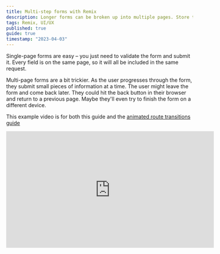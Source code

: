 ```yaml
---
title: Multi-step forms with Remix
description: Longer forms can be broken up into multiple pages. Store the in-progress form data serverside. When they return to a page, re-fill the inputs with the data they've already entered. Use the in-progress data to automatically send them to the right page.
tags: Remix, UI/UX
published: true
guide: true
timestamp: "2023-04-03"
---
```


Single-page forms are easy – you just need to validate the form and submit it. Every field is on the same page, so it will all be included in the same request.

Multi-page forms are a bit trickier. As the user progresses through the form, they submit small pieces of information at a time. The user might leave the form and come back later. They could hit the back button in their browser and return to a previous page. Maybe they'll even try to finish the form on a different device.

This example video is for both this guide and the [animated route transitions guide](/content/remix-animated-page-transitions)

<div>
  <iframe
    className="mx-auto max-w-full"
    width="560"
    height="315"
    src="https://www.youtube.com/embed/ck1cYiRP9Fw"
    title="YouTube video player"
    frameborder="0"
    allow="accelerometer; autoplay; clipboard-write; encrypted-media; gyroscope; picture-in-picture; web-share"
    allowfullscreen
  />
</div>

## Storing the form session across pages

To link the pages of the form together, we need to store the in-progress form data somewhere.

If the user should be able to complete the form from a different device than they started, store it in a database attached to a user account/identifier

```tsx
export async function action({ request }: ActionArgs) {
  const session = await getUser(request)
  if (!session) throw new Error("Not logged in")

  const form = await request.formData()

  await prisma.formSessions.create({
    data: {
      userId: session.id,
      data: {
        firstName: form.get("firstName"),
        lastName: form.get("lastName"),
      },
    },
  })

  return redirect("/step-3")
}
```

If the user will be logged in and only use a single device, you can store it in their auth session and include the `Set-Cookie` header in the redirect.

```tsx
export async function action({ request }: ActionArgs) {
  const session = await getUser(request)
  if (!session) throw new Error("Not logged in")

  const form = await request.formData()
  const formSession = session.get("formSession")

  session.set("formSession", {
    ...formSession,
    firstName: form.get("firstName"),
    lastName: form.get("lastName"),
  })

  return redirect("/step-3", {
    headers: {
      "Set-Cookie": await commitSession(session),
    },
  })
}
```

For a quick demo, you can just use a [global singleton in memory](/content/type-safe-singleton-modules).

```tsx
declare global {
  var progress: {
    hasStarted: boolean
    firstName?: string
    lastName?: string
    email?: string
    sawNewsletterOffer: boolean
  }
}

if (!global.progress) {
  global.progress = {
    hasStarted: false,
    sawNewsletterOffer: false,
  }
}

export const progress = global.progress
```

```tsx
import { progress } from "../remix-multi-step-forms"
export async function action({ request }: ActionArgs) {
  const form = await request.formData()
  progress.firstName = form.get("firstName")
  progress.lastName = form.get("lastName")

  return redirect("/step-3")
}
```

## Loading the form data

The user can go to any page of the form at any time, so we need to re-fill the inputs with the data they've already entered as the page loads

```tsx
import { progress } from "../remix-multi-step-forms"

export function loader({ request }: LoaderArgs) {
  return json({
    firstName: progress.firstName,
    lastName: progress.lastName,
  })
}

export default function Step2() {
  const { firstName, lastName } = useLoaderData()

  return (
    <Form method="POST">
      <label>
        First name
        <input type="text" defaultValue={firstName} />
      </label>

      <label>
        Last name
        <input type="text" defaultValue={lastName} />
      </label>
    </Form>
  )
}
```

## Directing them to the right page

Sometimes a user will return to the form but not know exactly which page it was they left off. We can use the data we've stored to figure out where they should go next.

Make a separate page called `/continue` with just a loader that redirects to the right page.

```tsx
import { progress } from "../remix-multi-step-forms"

export function loader({ request }: LoaderArgs) {
  if (!progress.hasStarted) {
    return redirect("/step-1")
  }

  if (!progress.firstName && !progress.lastName) {
    return redirect("/step-1")
  }

  if (!progress.sawNewsletterOffer) {
    return redirect("/step-3")
  }

  return redirect("/step-4")
}
```

